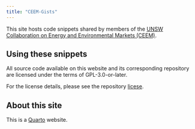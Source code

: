 ```yaml
---
title: "CEEM-Gists"
---
```


This site hosts code snippets shared by members of the [UNSW Collaboration on Energy and Environmental Markets (CEEM)](https://www.ceem.unsw.edu.au/).

## Using these snippets

All source code available on this website and its corresponding repository are licensed under the terms of GPL-3.0-or-later.

For the license details, please see the repository [licese](https://github.com/UNSW-CEEM/CEEM-Gists/blob/main/LICENSE).

## About this site

This is a [Quarto](https://quarto.org/docs/websites) website.

